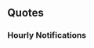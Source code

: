 ==Quotes==
{{Ship/Quotes
|Introduction = 待たせたわね。丁型駆逐艦、松型、その一番艦、松よ！大丈夫、すぐ出れる。護ってみせるわ！任せておいて！
|Introduction/En = 
|Introduction/Note = 

|Library = 
|Library/En = 
|Library/Note = 

|Secretary 1 = 
|Secretary 1/En = 
|Secretary 1/Note = 

|Secretary 2 = 
|Secretary 2/En = 
|Secretary 2/Note = 

|Secretary 3 = 
|Secretary 3/En = 
|Secretary 3/Note = 

|Idle = 
|Idle/En = 
|Idle/Note = 

|Secretary Married = 
|Secretary Married/En = 
|Secretary Married/Note = 

|Wedding = 
|Wedding/En = 
|Wedding/Note = 

|Looking At Scores = 
|Looking At Scores/En = 
|Looking At Scores/Note = 

|Joining A Fleet = 
|Joining A Fleet/En = 
|Joining A Fleet/Note = 

|Equipment 1 = 
|Equipment 1/En = 
|Equipment 1/Note = 

|Equipment 2 = 
|Equipment 2/En = 
|Equipment 2/Note = 

|Equipment 3 = 
|Equipment 3/En = 
|Equipment 3/Note = 

|Supply = 
|Supply/En = 
|Supply/Note = 

|Docking Minor = 
|Docking Minor/En = 
|Docking Minor/Note = 

|Docking Major = 
|Docking Major/En = 
|Docking Major/Note = 

|Docking Complete = 
|Docking Complete/En = 
|Docking Complete/Note = 

|Construction = 
|Construction/En = 
|Construction/Note = 

|Returning From Sortie = 
|Returning From Sortie/En = 
|Returning From Sortie/Note = 

|Starting A Sortie = 
|Starting A Sortie/En = 
|Starting A Sortie/Note = 

|Battle Start = 
|Battle Start/En = 
|Battle Start/Note = 

|Attack = 
|Attack/En = 
|Attack/Note = 

|Night Battle = 
|Night Battle/En = 
|Night Battle/Note = 

|Night Attack = 
|Night Attack/En = 
|Night Attack/Note = 

|MVP = 
|MVP/En = 
|MVP/Note = 

|Minor Damage 1 = 
|Minor Damage 1/En = 
|Minor Damage 1/Note = 

|Minor Damage 2 = 
|Minor Damage 2/En = 
|Minor Damage 2/Note = 

|Major Damage = 
|Major Damage/En = 
|Major Damage/Note = 

|Sunk = 
|Sunk/En = 
|Sunk/Note = 
}}
===Hourly Notifications===
{{Ship/Hourly|migrated=true|Form=Kai
|00JP = 
|00EN = 
|00Note = 
|01JP = 
|01EN = 
|01Note = 
|02JP = 
|02EN = 
|02Note = 
|03JP = 
|03EN = 
|03Note = 
|04JP = 
|04EN = 
|04Note = 
|05JP = 
|05EN = 
|05Note = 
|06JP = 
|06EN = 
|06Note = 
|07JP = 
|07EN = 
|07Note = 
|08JP = 
|08EN = 
|08Note = 
|09JP = 
|09EN = 
|09Note = 
|10JP = 
|10EN = 
|10Note = 
|11JP = 
|11EN = 
|11Note = 
|12JP = 
|12EN = 
|12Note = 
|13JP = 
|13EN = 
|13Note = 
|14JP = 
|14EN = 
|14Note = 
|15JP = 
|15EN = 
|15Note = 
|16JP = 
|16EN = 
|16Note = 
|17JP = 
|17EN = 
|17Note = 
|18JP = 
|18EN = 
|18Note = 
|19JP = 
|19EN = 
|19Note = 
|20JP = 
|20EN = 
|20Note = 
|21JP = 
|21EN = 
|21Note = 
|22JP = 
|22EN = 
|22Note = 
|23JP = 
|23EN = 
|23Note = 
}}
<!--
===Seasonal Quotes===
{{Ship/SeasonalQuotes}}
-->
